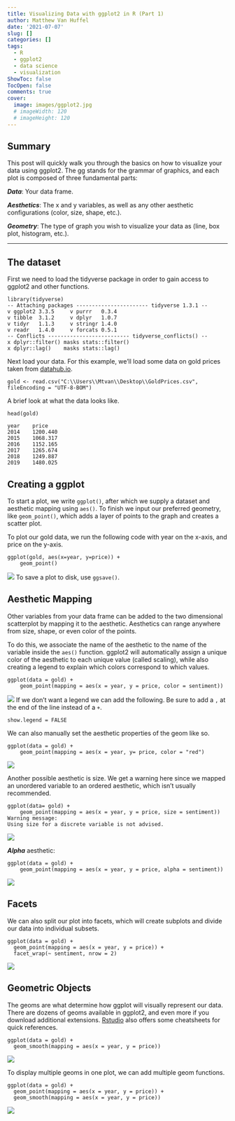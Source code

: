 ```yaml
---
title: Visualizing Data with ggplot2 in R (Part 1)
author: Matthew Van Huffel
date: '2021-07-07'
slug: []
categories: []
tags:
  - R
  - ggplot2
  - data science
  - visualization
ShowToc: false
TocOpen: false
comments: true
cover:
  image: images/ggplot2.jpg
  # imageWidth: 120
  # imageHeight: 120
---
```


## Summary

This post will quickly walk you through the basics on how to visualize your data using ggplot2. The gg stands for the grammar of graphics, and each plot is composed of three fundamental parts: 

***Data***: Your data frame.

***Aesthetics***: The x and y variables, as well as any other aesthetic configurations (color, size, shape, etc.).

***Geometry***: The type of graph you wish to visualize your data as (line, box plot, histogram, etc.).

------------------------

## The dataset

First we need to load the tidyverse package in order to gain access to ggplot2 and other functions. 


```
library(tidyverse)
-- Attaching packages ----------------------- tidyverse 1.3.1 --
v ggplot2 3.3.5     v purrr   0.3.4
v tibble  3.1.2     v dplyr   1.0.7
v tidyr   1.1.3     v stringr 1.4.0
v readr   1.4.0     v forcats 0.5.1
-- Conflicts -------------------------- tidyverse_conflicts() --
x dplyr::filter() masks stats::filter()
x dplyr::lag()    masks stats::lag()
```
Next load your data. For this example, we'll load some data on gold prices taken from [datahub.io](https://datahub.io/).
```
gold <- read.csv("C:\\Users\\Mtvan\\Desktop\\GoldPrices.csv", fileEncoding = "UTF-8-BOM")
```
A brief look at what the data looks like. 
```
head(gold)

year	price
2014	1200.440
2015	1068.317
2016	1152.165
2017	1265.674
2018	1249.887
2019	1480.025
```
## Creating a ggplot

To start a plot, we write ```ggplot()```, after which we supply a dataset and aesthetic mapping using ```aes()```. To finish we input our preferred geometry, like ```geom_point()```, which adds a layer of points to the graph and creates a scatter plot.

To plot our gold data, we run the following code with year on the x-axis, and price on the y-axis.


```
ggplot(gold, aes(x=year, y=price)) +
    geom_point()
```



![](images/GoldPrices.png#center)
To save a plot to disk, use `ggsave()`.

## Aesthetic Mapping

Other variables from your data frame can be added to the two dimensional scatterplot by mapping it to the aesthetic. Aesthetics can range anywhere from size, shape, or even color of the points.

To do this, we associate the name of the aesthetic to the name of the variable inside the ```aes()``` function. ggplot2 will automatically assign a unique color of the aesthetic to each unique value (called scaling), while also creating a legend to explain which colors correspond to which values.

```
ggplot(data = gold) +
    geom_point(mapping = aes(x = year, y = price, color = sentiment))
```



![](images/GoldSentiment.png#center)
If we don't want a legend we can add the following. Be sure to add a `,` at the end of the line instead of a `+`. 
```
show.legend = FALSE
```

We can also manually set the aesthetic properties of the geom like so.  

```
ggplot(data = gold) +
    geom_point(mapping = aes(x = year, y= price, color = "red")
```    

![](images/GoldColorRed.png#center)

Another possible aesthetic is size. We get a warning here since we mapped an unordered variable to an ordered aesthetic, which isn't usually recommended. 

```
ggplot(data= gold) +
    geom_point(mapping = aes(x = year, y = price, size = sentiment))
Warning message:
Using size for a discrete variable is not advised. 
```



![](images/GoldSize.png#center)


***Alpha*** aesthetic:
```
ggplot(data = gold) +
    geom_point(mapping = aes(x = year, y = price, alpha = sentiment))
```



![](images/GoldAlpha.png#center)

## Facets

We can also split our plot into facets, which will create subplots and divide our data into individual subsets. 
```
ggplot(data = gold) + 
  geom_point(mapping = aes(x = year, y = price)) + 
  facet_wrap(~ sentiment, nrow = 2)
```
![](images/GoldFacets.png#center)

## Geometric Objects

The geoms are what determine how ggplot will visually represent our data. There are dozens of geoms available in ggplot2, and even more if you download additional extensions. [Rstudio](https://www.rstudio.com/resources/cheatsheets/) also offers some cheatsheets for quick references. 

```
ggplot(data = gold) + 
  geom_smooth(mapping = aes(x = year, y = price))
```



![](images/GoldSmooth.png#center)

To display multiple geoms in one plot, we can add multiple geom functions. 

```
ggplot(data = gold) + 
  geom_point(mapping = aes(x = year, y = price)) +
  geom_smooth(mapping = aes(x = year, y = price))
```

![](images/MultipleGeomsGold.png#center)


